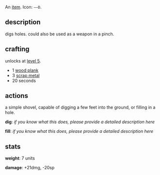 {{FixTitle}}
An [[items|item]]. Icon: <code><nowiki>––D</nowiki></code>.

== description ==

digs holes. could also be used as a weapon in a pinch.

== crafting ==

unlocks at [[level 5]].

* 1 [[wood plank]]
* 3 [[scrap metal]]
* 20 seconds

== actions ==

a simple shovel, capable of digging a few feet into the ground, or filling in a hole.

'''dig''': ''if you know what this does, please provide a detailed description here''

'''fill''': ''if you know what this does, please provide a detailed description here''

== stats ==

'''weight''': 7 units

'''damage''': +21dmg, -20sp